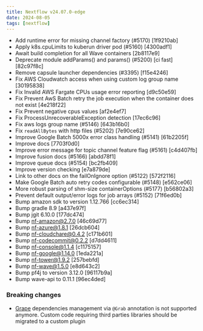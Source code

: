 ```yaml
---
title: Nextflow v24.07.0-edge
date: 2024-08-05
tags: [nextflow]
---
```


- Add runtime error for missing channel factory (#5170) [1f9210ab]
- Apply k8s.cpuLimits to kuberun driver pod (#5160) [4300adf1]
- Await build completion for all Wave containers [2b8117e9]
- Deprecate module addParams() and params() (#5200) [ci fast] [82c97f8c]
- Remove capsule launcher dependencies (#3395) [f15e4246]
- Fix AWS Cloudwatch access when using custom log group name [30195838]
- Fix Invalid AWS Fargate CPUs usage error reporting [d9c50e59]
- Fix Prevent AwS Batch retry the job execution when the container does not exist [4e218f22]
- Fix Prevent negative cpus values [af2e4ef7]
- Fix ProcessUnrecoverableException detection [17ec6c96]
- Fix aws logs group name (#5146) [643b16b0]
- Fix `readAllBytes` with http files (#5202) [7e90ce62]
- Improve Google Batch 5000x error class handling (#5141) [61b2205f]
- Improve docs [7703f0d0]
- Improve error message for topic channel feature flag (#5161) [c4d407fb]
- Improve fusion docs (#5166) [abdd78f1]
- Improve queue docs (#5154) [bc2fb409]
- Improve version checking [e7a879de]
- Link to other docs on the failOnIgnore option (#5122) [572f2116]
- Make Google Batch auto retry codes configurable (#5148) [e562ce06]
- More robust parsing of shm-size containerOptions (#5177) [b56802a3]
- Prevent default output/error logs for job arrays (#5152) [71f6ed0b]
- Bump amazon sdk to version 1.12.766 [cc6ec314]
- Bump gradle 8.9 [a437e97f]
- Bump jgit 6.10.0 [177dc474]
- Bump nf-amazon@2.7.0 [46c69d77]
- Bump nf-azure@1.8.1 [26dcb604]
- Bump nf-cloudchare@0.4.2 [c171b601]
- Bump nf-codecommit@0.2.2 [d7dd4611]
- Bump nf-console@1.1.4 [c1175157]
- Bump nf-google@1.14.0 [1eda221a]
- Bump nf-tower@1.9.2 [257bebfd]
- Bump nf-wave@1.5.0 [e8d643c2]
- Bump pf4j to version 3.12.0 [96117b9a]
- Bump wave-api to 0.11.1 [96ec4ded]

### Breaking changes
* [Grape](https://docs.groovy-lang.org/latest/html/documentation/grape.html) dependencies management via `@Grab` annotation is not supported anymore. Custom code requiring third parties libraries should be migrated to a custom plugin  
